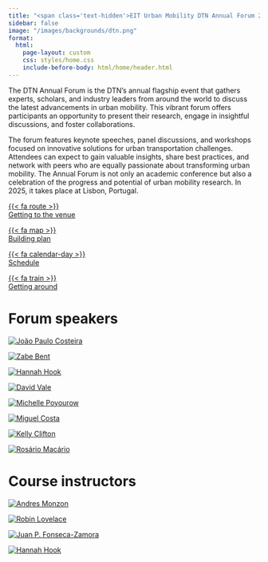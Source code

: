 ```yaml
---
title: "<span class='text-hidden'>EIT Urban Mobility DTN Annual Forum 2025</span><img class='home-logo' src='/images/logos/dtn_lisbon.png' alt='EIT Urban Mobility DTN Annual Forum 2025' />"
sidebar: false
image: "/images/backgrounds/dtn.png"
format:
  html:
    page-layout: custom
    css: styles/home.css
    include-before-body: html/home/header.html
---
```


The DTN Annual Forum is the DTN’s annual flagship event that gathers experts, scholars, and industry leaders from around the world to discuss the latest advancements in urban mobility. This vibrant forum offers participants an opportunity to present their research, engage in insightful discussions, and foster collaborations.

The forum features keynote speeches, panel discussions, and workshops focused on innovative solutions for urban transportation challenges. Attendees can expect to gain valuable insights, share best practices, and network with peers who are equally passionate about transforming urban mobility. The Annual Forum is not only an academic conference but also a celebration of the progress and potential of urban mobility research. In 2025, it takes place at Lisbon, Portugal.

::: {layout="[[1,1,1,1]]" class="quick-links"}

[{{< fa route >}}<br/>Getting to the venue](/info/gettingHere.html)

[{{< fa map >}}<br/>Building plan](/info/venue.html)

[{{< fa calendar-day >}}<br/>Schedule](/forum/day1.html)

[{{< fa train >}}<br/>Getting around](/info/gettingAround.html)

:::


# Forum speakers

::: {layout="[[1,1,1,1,1,1,1, 1]]" class="speakers-gallery"}

[![João Paulo Costeira](https://isr.tecnico.ulisboa.pt/wp-content/uploads/2019/10/JPCosteira-e1580906950532.jpg)](/speakers/jcosteira.html)

[![Zabe Bent](https://nacto.org/wp-content/uploads/Bent-sq.jpg)](/speakers/zbent.html)

[![Hannah Hook](images/speakers/hhook.jpg)](/speakers/hhook.html)

[![David Vale](https://ciauddev.fa.ulisboa.pt/images/comissao-executiva/davidvale.jpg)](/speakers/dvale.html)

[![Michelle Poyourow](/images/speakers/mpoyourow.jpg)](/speakers/mpoyourow.html)

[![Miguel Costa](https://ushift.tecnico.ulisboa.pt/home/wp-content/uploads/2019/07/MG_1677-768x768.jpg)](/speakers/mcosta.html)

[![Kelly Clifton](https://cerc.ubc.ca/files/2023/05/Kelly-Clifton.jpg)](/speakers/kclifton.html)

[![Rosário Macário](https://www.clsbe.lisboa.ucp.pt/sites/default/files/styles/square_portrait/public/assets/images/rosario_macario.jpg?itok=NdH84Wdt)](/speakers/rmacario.html)
:::

# Course instructors

::: {layout="[[1,1,1,1,1,1,1]]" class="speakers-gallery"}

[![Andres Monzon](https://www.ertrac.org/wp-content/uploads/2022/09/Andres-Monzon.jpg)](/speakers/amonzon.html)

[![Robin Lovelace](https://www.robinlovelace.net/authors/admin/avatar_hu3d4a1b50dc18344f3cdc14860b8b07f2_85545_270x270_fill_q75_lanczos_center.jpg)](/speakers/rlovelace.html)

[![Juan P. Fonseca-Zamora](https://environment.leeds.ac.uk/images/resized/500x500-0-0-1-80-Untitled_design__13__1.png)](/speakers/jzamora.html)

[![Hannah Hook](images/speakers/hhook.jpg)](/speakers/hhook.html)
:::
